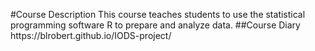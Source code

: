 #Course Description
This course teaches students to use the statistical programming software R to prepare and analyze data. 
##Course Diary
https://blrobert.github.io/IODS-project/